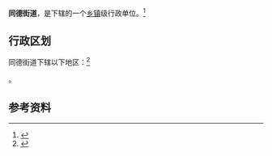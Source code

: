 {{中国乡级行政区
|景观照片文件名 = 
|景观照片描述 = 
|汉语拼音 = 
|其他语言 = 
|其他语言名称 = 
|旧称 = 
|地名出处 = 
|位置图文件名 = 
|位置图描述 = 
|自定义图片= 
|建置时间 = 
|政府驻地 = 
|毗邻 = 
|总面积 = 
|总人口 = 
|总人口年份 = 
|户籍人口 = 
|户籍人口年份 = 
|常住人口 = 
|常住人口年份 = 
|人口密度 = 
|GDP = 
|GDP年份 = 
|邮政编码 = 
|电话区号 = 20
|官方网站 = 
|网站名称 = 
|44/01/11/005/000}}

'''同德街道'''，是{{PRC admin/fullname|44/01/11/005/000|3}}下辖的一个[[乡镇|乡镇]]级行政单位。<ref>{{PRC admin/ref sgc|{{PRC admin/parent|44/01/11/005/000}}}}</ref>

== 行政区划 ==

同德街道下辖以下地区：<ref>{{PRC admin/ref sgc|44/01/11/005/000}}</ref>

{{PRC admin/children|44/01/11/005/000}}。

== 参考资料 ==

{{reflist}}

{{行政区划小作品}}
{{PRC admin/navcat|44/01/11/005/000}}